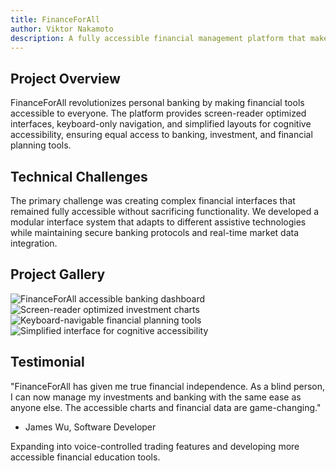 ```yaml
---
title: FinanceForAll
author: Viktor Nakamoto
description: A fully accessible financial management platform that makes banking and investment tools available to users with various disabilities
---
```


## Project Overview

FinanceForAll revolutionizes personal banking by making financial tools accessible to everyone. The platform provides screen-reader optimized interfaces, keyboard-only navigation, and simplified layouts for cognitive accessibility, ensuring equal access to banking, investment, and financial planning tools.


<BreakoutImage src="/projects/project-image-3.png" />

## Technical Challenges

The primary challenge was creating complex financial interfaces that remained fully accessible without sacrificing functionality. We developed a modular interface system that adapts to different assistive technologies while maintaining secure banking protocols and real-time market data integration.

## Project Gallery

<div class="grid grid-cols-1 gap-4 md:grid-cols-2">
  <Image
    src="/projects/project-image-5.png"
    alt="FinanceForAll accessible banking dashboard"
    width={1200}
    height={600}
    class="h-[250px] w-full rounded-lg object-cover"
  />
  <Image
    src="/projects/project-image-4.png"
    alt="Screen-reader optimized investment charts"
    width={1200}
    height={600}
    class="h-[250px] w-full rounded-lg object-cover"
  />
  <Image
    src="/projects/project-image-3.png"
    alt="Keyboard-navigable financial planning tools"
    width={1200}
    height={600}
    class="h-[250px] w-full rounded-lg object-cover"
  />
  <Image
    src="/projects/project-image-1.png"
    alt="Simplified interface for cognitive accessibility"
    width={1200}
    height={600}
    class="h-[250px] w-full rounded-lg object-cover"
  />
</div>

## Testimonial

"FinanceForAll has given me true financial independence. As a blind person, I can now manage my investments and banking with the same ease as anyone else. The accessible charts and financial data are game-changing."

- James Wu, Software Developer

<BreakoutImage src="/projects/project-image-4.png" />

Expanding into voice-controlled trading features and developing more accessible financial education tools.
